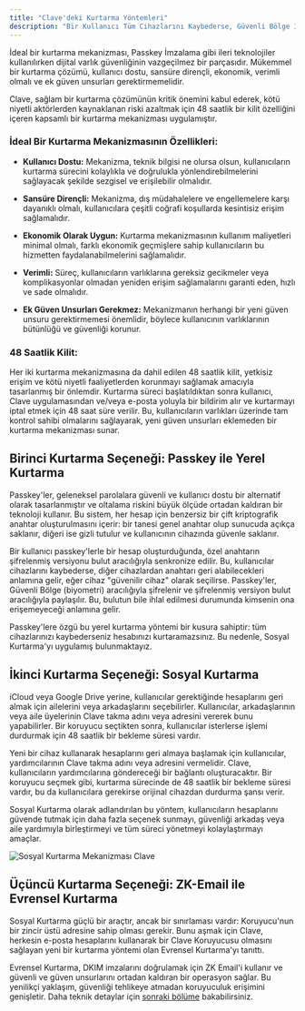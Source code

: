 ```yaml
---
title: "Clave'deki Kurtarma Yöntemleri"
description: "Bir Kullanıcı Tüm Cihazlarını Kaybederse, Güvenli Bölge İçindeki Anahtar Çıkarılamaz Olduğu İçin Anahtarlara Erişim Sağlanamaz. Bu Sorunu Çözmek İçin Clave, Bir Kurtarma Mekanizması Geliştirmiştir."
---
```

İdeal bir kurtarma mekanizması, Passkey İmzalama gibi ileri teknolojiler kullanılırken dijital varlık güvenliğinin vazgeçilmez bir parçasıdır. Mükemmel bir kurtarma çözümü, kullanıcı dostu, sansüre dirençli, ekonomik, verimli olmalı ve ek güven unsurları gerektirmemelidir.

Clave, sağlam bir kurtarma çözümünün kritik önemini kabul ederek, kötü niyetli aktörlerden kaynaklanan riski azaltmak için 48 saatlik bir kilit özelliğini içeren kapsamlı bir kurtarma mekanizması uygulamıştır.

### İdeal Bir Kurtarma Mekanizmasının Özellikleri:
- **Kullanıcı Dostu:** Mekanizma, teknik bilgisi ne olursa olsun, kullanıcıların kurtarma sürecini kolaylıkla ve doğrulukla yönlendirebilmelerini sağlayacak şekilde sezgisel ve erişilebilir olmalıdır.

- **Sansüre Dirençli:** Mekanizma, dış müdahalelere ve engellemelere karşı dayanıklı olmalı, kullanıcılara çeşitli coğrafi koşullarda kesintisiz erişim sağlamalıdır.

- **Ekonomik Olarak Uygun:** Kurtarma mekanizmasının kullanım maliyetleri minimal olmalı, farklı ekonomik geçmişlere sahip kullanıcıların bu hizmetten faydalanabilmelerini sağlamalıdır.

- **Verimli:** Süreç, kullanıcıların varlıklarına gereksiz gecikmeler veya komplikasyonlar olmadan yeniden erişim sağlamalarını garanti eden, hızlı ve sade olmalıdır.

- **Ek Güven Unsurları Gerekmez:** Mekanizmanın herhangi bir yeni güven unsuru gerektirmemesi önemlidir, böylece kullanıcının varlıklarının bütünlüğü ve güvenliği korunur.

### 48 Saatlik Kilit:
Her iki kurtarma mekanizmasına da dahil edilen 48 saatlik kilit, yetkisiz erişim ve kötü niyetli faaliyetlerden korunmayı sağlamak amacıyla tasarlanmış bir önlemdir. Kurtarma süreci başlatıldıktan sonra kullanıcı, Clave uygulamasından ve/veya e-posta yoluyla bir bildirim alır ve kurtarmayı iptal etmek için 48 saat süre verilir. Bu, kullanıcıların varlıkları üzerinde tam kontrol sahibi olmalarını sağlayarak, yeni güven unsurları eklemeden bir kurtarma mekanizması sunar.

## Birinci Kurtarma Seçeneği: Passkey ile Yerel Kurtarma
Passkey'ler, geleneksel parolalara güvenli ve kullanıcı dostu bir alternatif olarak tasarlanmıştır ve oltalama riskini büyük ölçüde ortadan kaldıran bir teknoloji kullanır. Bu sistem, her hesap için benzersiz bir çift kriptografik anahtar oluşturulmasını içerir: bir tanesi genel anahtar olup sunucuda açıkça saklanır, diğeri ise gizli tutulur ve kullanıcının cihazında güvenle saklanır.

Bir kullanıcı passkey'lerle bir hesap oluşturduğunda, özel anahtarın şifrelenmiş versiyonu bulut aracılığıyla senkronize edilir. Bu, kullanıcılar cihazlarını kaybederse, diğer cihazlardan anahtarı geri alabilecekleri anlamına gelir, eğer cihaz "güvenilir cihaz" olarak seçilirse. Passkey'ler, Güvenli Bölge (biyometri) aracılığıyla şifrelenir ve şifrelenmiş versiyon bulut aracılığıyla paylaşılır. Bu, bulutun bile ihlal edilmesi durumunda kimsenin ona erişemeyeceği anlamına gelir.

Passkey'lere özgü bu yerel kurtarma yöntemi bir kusura sahiptir: tüm cihazlarınızı kaybederseniz hesabınızı kurtaramazsınız. Bu nedenle, Sosyal Kurtarma'yı uygulamış bulunmaktayız.

## İkinci Kurtarma Seçeneği: Sosyal Kurtarma
iCloud veya Google Drive yerine, kullanıcılar gerektiğinde hesaplarını geri almak için ailelerini veya arkadaşlarını seçebilirler. Kullanıcılar, arkadaşlarının veya aile üyelerinin Clave takma adını veya adresini vererek bunu yapabilirler. Bir koruyucu seçtikten sonra, kullanıcılar isterlerse işlemi durdurmak için 48 saatlik bir bekleme süresi vardır.

Yeni bir cihaz kullanarak hesaplarını geri almaya başlamak için kullanıcılar, yardımcılarının Clave takma adını veya adresini vermelidir. Clave, kullanıcıların yardımcılarına göndereceği bir bağlantı oluşturacaktır. Bir koruyucu seçmek gibi, kurtarma sürecinde de 48 saatlik bir bekleme süresi vardır, bu da kullanıcılara gerekirse orijinal cihazdan durdurma şansı verir.

Sosyal Kurtarma olarak adlandırılan bu yöntem, kullanıcıların hesaplarını güvende tutmak için daha fazla seçenek sunmayı, güvenliği arkadaş veya aile yardımıyla birleştirmeyi ve tüm süreci yönetmeyi kolaylaştırmayı amaçlar.

![Sosyal Kurtarma Mekanizması Clave](./images/recoverypic1.png)

## Üçüncü Kurtarma Seçeneği: ZK-Email ile Evrensel Kurtarma
Sosyal Kurtarma güçlü bir araçtır, ancak bir sınırlaması vardır: Koruyucu'nun bir zincir üstü adresine sahip olması gerekir. Bunu aşmak için Clave, herkesin e-posta hesaplarını kullanarak bir Clave Koruyucusu olmasını sağlayan yeni bir kurtarma yöntemi olan Evrensel Kurtarma'yı tanıttı.

Evrensel Kurtarma, DKIM imzalarını doğrulamak için ZK Email'i kullanır ve güvenli ve güven unsurlarını ortadan kaldıran bir operasyon sağlar. Bu yenilikçi yaklaşım, güvenliği tehlikeye atmadan koruyuculuk erişimini genişletir. Daha teknik detaylar için [sonraki bölüme](zkemail-recovery-technical) bakabilirsiniz.